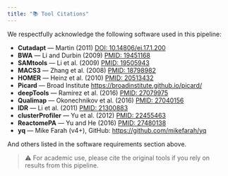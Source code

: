 ```yaml
---
title: "📚 Tool Citations"
---
```


We respectfully acknowledge the following software used in this pipeline:

-   **Cutadapt** — Martin (2011) [DOI: 10.14806/ej.17.1.200](https://doi.org/10.14806/ej.17.1.200)\
-   **BWA** — Li and Durbin (2009) [PMID: 19451168](https://pubmed.ncbi.nlm.nih.gov/19451168/)\
-   **SAMtools** — Li et al. (2009) [PMID: 19505943](https://pubmed.ncbi.nlm.nih.gov/19505943/)\
-   **MACS3** — Zhang et al. (2008) [PMID: 18798982](https://pubmed.ncbi.nlm.nih.gov/18798982/)\
-   **HOMER** — Heinz et al. (2010) [PMID: 20513432](https://pubmed.ncbi.nlm.nih.gov/20513432/)\
-   **Picard** — Broad Institute <https://broadinstitute.github.io/picard/>\
-   **deepTools** — Ramírez et al. (2016) [PMID: 27079975](https://pubmed.ncbi.nlm.nih.gov/27079975/)\
-   **Qualimap** — Okonechnikov et al. (2016) [PMID: 27040156](https://pubmed.ncbi.nlm.nih.gov/27040156/)\
-   **IDR** — Li et al. (2011) [PMID: 21300883](https://pubmed.ncbi.nlm.nih.gov/21300883/)\
-   **clusterProfiler** — Yu et al. (2012) [PMID: 22455463](https://pubmed.ncbi.nlm.nih.gov/22455463/)\
-   **ReactomePA** — Yu and He (2016) [PMID: 27480138](https://pubmed.ncbi.nlm.nih.gov/27480138/)\
-   **yq** — Mike Farah (v4+), GitHub: <https://github.com/mikefarah/yq>

And others listed in the software requirements section above.

> ⚠️ For academic use, please cite the original tools if you rely on results from this pipeline.
